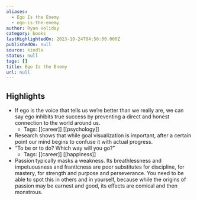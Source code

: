 ```yaml
---
aliases:
  - Ego Is the Enemy
  - ego-is-the-enemy
author: Ryan Holiday
category: books
lastHighlightedOn: 2023-10-24T04:56:00.000Z
publishedOn: null
source: kindle
status: null
tags: []
title: Ego Is the Enemy
url: null
---
```

## Highlights

- If ego is the voice that tells us we’re better than we really are, we can say ego inhibits true success by preventing a direct and honest connection to the world around us.
    - Tags: [[career]] [[psychology]]
- Research shows that while goal visualization is important, after a certain point our mind begins to confuse it with actual progress.
- “To be or to do? Which way will you go?”
    - Tags: [[career]] [[happiness]]
- Passion typically masks a weakness. Its breathlessness and impetuousness and franticness are poor substitutes for discipline, for mastery, for strength and purpose and perseverance. You need to be able to spot this in others and in yourself, because while the origins of passion may be earnest and good, its effects are comical and then monstrous.
